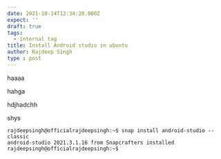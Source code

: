 ```yaml
---
date: 2021-10-14T12:34:20.000Z
expect: ''
draft: true
tags:
  - internal tag
title: Install Android studio in ubuntu
author: Rajdeep Singh
type : post
---
```


haaaa

hahga

hdjhadchh

shys

    rajdeepsingh@officialrajdeepsingh:~$ snap install android-studio --classic
    android-studio 2021.3.1.16 from Snapcrafters installed
    rajdeepsingh@officialrajdeepsingh:~$
